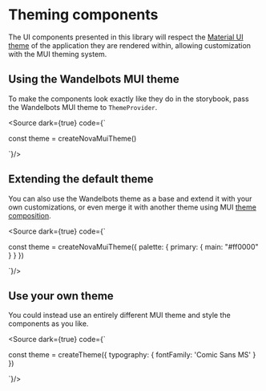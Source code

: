  
 
<Meta title="Theming/Theming components"/>

# Theming components

The UI components presented in this library will respect the [Material UI theme](https://mui.com/material-ui/customization/theming/) of 
the application they are rendered within, allowing customization with the MUI theming system.

## Using the Wandelbots MUI theme

To make the components look exactly like they do in the storybook, pass the Wandelbots MUI theme to `ThemeProvider`.

<Source dark={true} code={`

const theme = createNovaMuiTheme()

<ThemeProvider theme={theme}>
  <JoggingPanel ... />
</ThemeProvider>
`}/>

<Canvas of={JoggingStory} sourceState="none"/>

## Extending the default theme

You can also use the Wandelbots theme as a base and extend it with your own customizations, or even merge it
with another theme using MUI [theme composition](https://mui.com/material-ui/customization/theming/#api).

<Source dark={true} code={`

const theme = createNovaMuiTheme({
  palette: {
    primary: {
      main: "#ff0000"
    }
  }
})

<ThemeProvider theme={theme}>
  <JoggingPanel ... />
</ThemeProvider>
`}/>

<Canvas of={JoggingStoryExtendedTheme} sourceState="none"/>

## Use your own theme

You could instead use an entirely different MUI theme and style the components as you like.

<Source dark={true} code={`

const theme = createTheme({
  typography: {
    fontFamily: 'Comic Sans MS'
  }
})

<ThemeProvider theme={theme}>
  <JoggingPanel ... />
</ThemeProvider>
`}/>

<Canvas of={JoggingStoryReplacedTheme} sourceState="none"/>
